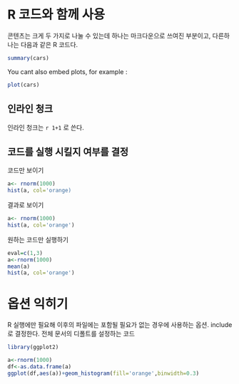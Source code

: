 R 코드와 함께 사용
===================

콘텐츠는 크게 두 가지로 나눌 수 있는데 하나는 마크다운으로 쓰여진 부분이고,
다른하나는 다음과 같은 R 코드다.

```r
summary(cars)
```

You cant also embed plots, for example :

```r
plot(cars)
```


인라인 청크
-----------

인라인 청크는 `r 1+1` 로 쓴다. 

코드를 실행 시킬지 여부를 결정
------------------------------

코드만 보이기
```r

a<- rnorm(1000)
hist(a, col='orange)

```

결과로 보이기

```r

a<- rnorm(1000)
hist(a, col='orange')

```

원하는 코드만 실행하기

```r
eval=c(1,3)
a<-rnorm(1000)
mean(a)
hist(a, col='orange')

```
옵션 익히기
===========

R 실행에만 필요해 이후의 파일에는 포함될 필요가 없는 경우에 사용하는 옵션. 
include 로 결정한다. 전체 문서의 디폴트를 설정하는 코드

```r
library(ggplot2)
```

```r
a<-rnorm(1000)
df<-as.data.frame(a)
ggplot(df,aes(a))+geom_histogram(fill='orange',binwidth=0.3)
```